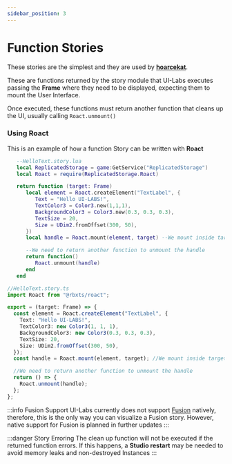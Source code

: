 ---
sidebar_position: 3
---

# Function Stories

These stories are the simplest and they are used by **[hoarcekat](https://www.roblox.com/library/4621580428/Hoarcekat)**.

These are functions returned by the story module that UI-Labs executes passing the **Frame** where they need to be displayed, expecting them to mount the User Interface.

Once executed, these functions must return another function that cleans up the UI, usually calling `Roact.unmount()`

### Using Roact

This is an example of how a function Story can be written with **Roact**


<Tabs>
   <TabItem value="lua" label="Luau">

```lua
   --HelloText.story.lua
   local ReplicatedStorage = game:GetService("ReplicatedStorage")
   local Roact = require(ReplicatedStorage.Roact)

   return function (target: Frame)
      local element = Roact.createElement("TextLabel", {
         Text = "Hello UI-LABS!",
         TextColor3 = Color3.new(1,1,1),
         BackgroundColor3 = Color3.new(0.3, 0.3, 0.3),
         TextSize = 20,
         Size = UDim2.fromOffset(300, 50),
      })
      local handle = Roact.mount(element, target) --We mount inside target

      --We need to return another function to unmount the handle
      return function()
         Roact.unmount(handle)
      end
   end
```

   </TabItem>
   <TabItem value="ts" label="Roblox-TS">

```ts
//HelloText.story.ts
import Roact from "@rbxts/roact";

export = (target: Frame) => {
  const element = Roact.createElement("TextLabel", {
    Text: "Hello UI-LABS!",
    TextColor3: new Color3(1, 1, 1),
    BackgroundColor3: new Color3(0.3, 0.3, 0.3),
    TextSize: 20,
    Size: UDim2.fromOffset(300, 50),
  });
  const handle = Roact.mount(element, target); //We mount inside target

  //We need to return another function to unmount the handle
  return () => {
    Roact.unmount(handle);
  };
};
```

   </TabItem>
</Tabs>

:::info Fusion Support
UI-Labs currently does not support [Fusion](https://elttob.uk/Fusion/0.2/) natively, therefore, this is the only way you can visualize a Fusion story.
However, native support for Fusion is planned in further updates
:::

:::danger Story Erroring
The clean up function will not be executed if the returned function errors. If this happens, a **Studio restart** may be needed to avoid memory leaks and non-destroyed Instances
:::
